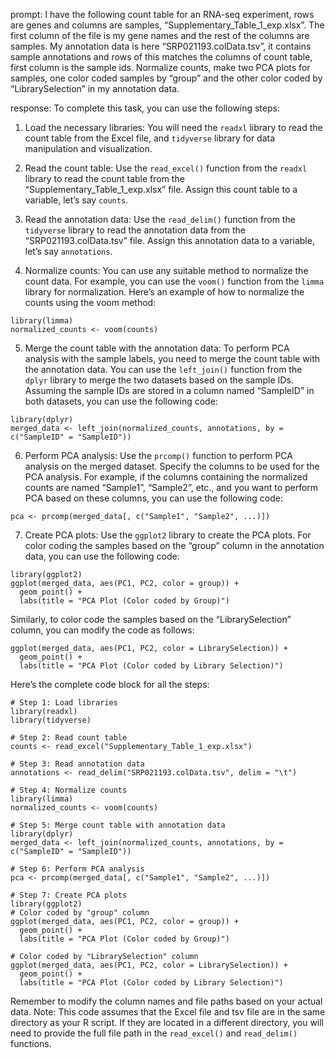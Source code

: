prompt:
I have the following count table for an RNA-seq experiment, rows are genes and columns are samples, "Supplementary_Table_1_exp.xlsx". The first column of the file is my gene names and the rest of the columns are samples. My annotation data is here  "SRP021193.colData.tsv", it contains sample annotations and rows of this matches the columns of count table, first column is the sample ids. Normalize counts, make two PCA plots for samples, one color coded samples by "group" and the other color coded by "LibrarySelection" in my annotation data.

response:
To complete this task, you can use the following steps:

1. Load the necessary libraries: You will need the `readxl` library to read the count table from the Excel file, and `tidyverse` library for data manipulation and visualization.

2. Read the count table: Use the `read_excel()` function from the `readxl` library to read the count table from the "Supplementary_Table_1_exp.xlsx" file. Assign this count table to a variable, let's say `counts`.

3. Read the annotation data: Use the `read_delim()` function from the `tidyverse` library to read the annotation data from the "SRP021193.colData.tsv" file. Assign this annotation data to a variable, let's say `annotations`.

4. Normalize counts: You can use any suitable method to normalize the count data. For example, you can use the `voom()` function from the `limma` library for normalization. Here's an example of how to normalize the counts using the voom method:

```
library(limma)
normalized_counts <- voom(counts)
```

5. Merge the count table with the annotation data: To perform PCA analysis with the sample labels, you need to merge the count table with the annotation data. You can use the `left_join()` function from the `dplyr` library to merge the two datasets based on the sample IDs. Assuming the sample IDs are stored in a column named "SampleID" in both datasets, you can use the following code:

```
library(dplyr)
merged_data <- left_join(normalized_counts, annotations, by = c("SampleID" = "SampleID"))
```

6. Perform PCA analysis: Use the `prcomp()` function to perform PCA analysis on the merged dataset. Specify the columns to be used for the PCA analysis. For example, if the columns containing the normalized counts are named "Sample1", "Sample2", etc., and you want to perform PCA based on these columns, you can use the following code:

```
pca <- prcomp(merged_data[, c("Sample1", "Sample2", ...)])
```

7. Create PCA plots: Use the `ggplot2` library to create the PCA plots. For color coding the samples based on the "group" column in the annotation data, you can use the following code:

```
library(ggplot2)
ggplot(merged_data, aes(PC1, PC2, color = group)) +
  geom_point() +
  labs(title = "PCA Plot (Color coded by Group)")
```

Similarly, to color code the samples based on the "LibrarySelection" column, you can modify the code as follows:

```
ggplot(merged_data, aes(PC1, PC2, color = LibrarySelection)) +
  geom_point() +
  labs(title = "PCA Plot (Color coded by Library Selection)")
```

Here's the complete code block for all the steps:

```
# Step 1: Load libraries
library(readxl)
library(tidyverse)

# Step 2: Read count table
counts <- read_excel("Supplementary_Table_1_exp.xlsx")

# Step 3: Read annotation data
annotations <- read_delim("SRP021193.colData.tsv", delim = "\t")

# Step 4: Normalize counts
library(limma)
normalized_counts <- voom(counts)

# Step 5: Merge count table with annotation data
library(dplyr)
merged_data <- left_join(normalized_counts, annotations, by = c("SampleID" = "SampleID"))

# Step 6: Perform PCA analysis
pca <- prcomp(merged_data[, c("Sample1", "Sample2", ...)])

# Step 7: Create PCA plots
library(ggplot2)
# Color coded by "group" column
ggplot(merged_data, aes(PC1, PC2, color = group)) +
  geom_point() +
  labs(title = "PCA Plot (Color coded by Group)")

# Color coded by "LibrarySelection" column
ggplot(merged_data, aes(PC1, PC2, color = LibrarySelection)) +
  geom_point() +
  labs(title = "PCA Plot (Color coded by Library Selection)")
```
Remember to modify the column names and file paths based on your actual data.
Note: This code assumes that the Excel file and tsv file are in the same directory as your R script. If they are located in a different directory, you will need to provide the full file path in the `read_excel()` and `read_delim()` functions.
